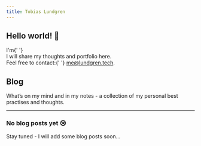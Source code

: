 ```yaml
---
title: Tobias Lundgren
---
```



<WideContainer>
  <Flex flexDirection={['column', 'row']} flexWrap="wrap" mt={[4, 0]}>
    <Flex alignSelf="center" width={[1, 1 / 2]} flexDirection="column">
      <H2>Hello world! 👋</H2>
      <Text fontSize={['1.25em', '1.5em']}>
        I'm{' '}
        <Skills
          items={[
            'a full Stack developer',
            'a computer science student',
            'an entrepreneur',
            'a software engineer',
          ]}
        />
        <br />I will share my thoughts and portfolio here.
      </Text>
      <br />
      <Text>
        Feel free to contact:{' '}
        <a href="mailto:me@lundgren.tech">me@lundgren.tech</a>.
      </Text>
    </Flex>
    <Box width={[1, 1 / 2]}>
      <TobiasImg />
    </Box>
  </Flex>
</WideContainer>

## Blog

What’s on my mind and in my notes - a collection of my personal best practises and thoughts.

---

### No blog posts yet 😢

Stay tuned - I will add some blog posts soon...
